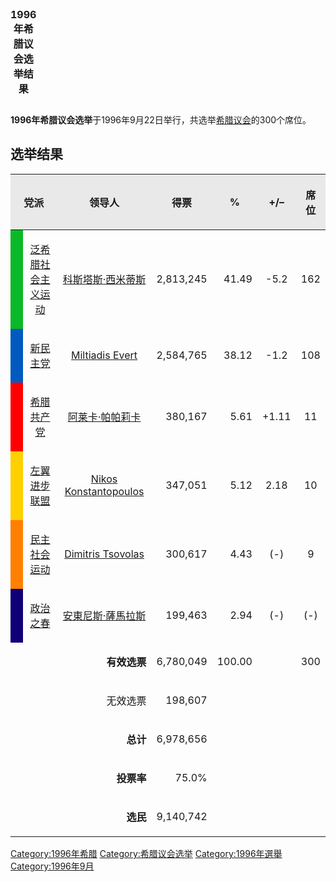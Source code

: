 {{Infobox Election
| election_name = 1996年希腊议会选举
| country = 希腊
| type = parliamentary
| ongoing = no
| previous_election = 1993年希腊议会选举
| previous_year = 1993

| next_election = 2000年希腊议会选举
| next_year = 2000

| seats_for_election = 改选全部300个[[希腊议会|议席]] 
| election_date = 1996年9月22日

}}
{| class="infobox"
|+ ''' 1996年希腊议会选举结果'''
|-

|-
| [[File:Greek_legislative_election_1996.svg|300px]]
|-
|<br/><small>议席分布：</small>
{{legend|green|泛希社运: 162席 }}
{{legend|blue|新民主党: 108席 }}
{{legend|#960018|希腊共产党: 11席 }}
{{legend|#FFD000|左翼进步联盟: 10席 }} 
{{legend|#FF7F00|民主社会运动: 9席 }}
|-
|}
'''1996年希腊议会选举'''于1996年9月22日举行，共选举[[希腊议会|希腊议会]]的300个席位。

== 选举结果 ==

{| class="wikitable" border="1" width="65%" 
|-
!style="background-color:#E9E9E9" align=center colspan=2|党派
!style="background-color:#E9E9E9" align=center|领导人
!style="background-color:#E9E9E9" align=center|得票
!style="background-color:#E9E9E9" align=center|%
!style="background-color:#E9E9E9" align=center|+/–
!style="background-color:#E9E9E9" align=center|席位
!style="background-color:#E9E9E9" align=center|+/–
|-
|style="background-color:#0AB927"| 
|[[泛希腊社会主义运动|泛希腊社会主义运动]] 
|[[科斯塔斯·西米蒂斯|科斯塔斯·西米蒂斯]]
|align="right"|2,813,245
|align="right"|41.49
|align="center"|-5.2
|align="center"|162
|align="center"|−8
|-
|style="background-color:#005AC0"| 
|[[新民主党_(希腊)|新民主党]]
|[[Miltiadis_Evert|Miltiadis Evert]]
|align="right"|2,584,765
|align="right"|38.12
|align="center"|-1.2
|align="center"|108
|align="center"|-3
|-
|style="background-color:#FF0000"| 
|[[希腊共产党|希腊共产党]]
|[[阿莱卡·帕帕莉卡|阿莱卡·帕帕莉卡]]
|align="right"|380,167
|align="right"|5.61
|align="center"|+1.11
|align="center"|11
|align="center"|+2
|-
|style="background-color:#FFD000"|
|[[左翼进步联盟|左翼进步联盟]]
|[[Nikos_Konstantopoulos|Nikos Konstantopoulos]]
|align="right"|347,051
|align="right"|5.12
|align="center"|2.18
|align="center"|10
|align="center"|+10
|-
|style="background-color:#FF7F00"|
|[[民主社会运动|民主社会运动]] 
|[[Dimitris_Tsovolas|Dimitris Tsovolas]]
|align="right"|300,617
|align="right"|4.43
|align="center"|(-)
|align="center"|9
|align="center"|(-)
|-
|style="background-color:#100077"|
|[[政治之春|政治之春]] 
|[[安東尼斯·薩馬拉斯|安東尼斯·薩馬拉斯]]
|align="right"|199,463
|align="right"|2.94
|align="center"|(-)
|align="center"|(-)
|align="center"|(-)
|-
|colspan="3" align="right"|'''有效选票'''
|align="right"|6,780,049
|align="center"|100.00
|align="center"| 
|align="center"|300
|align="center"| 
|-
|colspan="3" align="right"|无效选票
|align="right"|198,607
|colspan="4" | 
|-
|colspan="3" align="right"|'''总计'''
|align="right"|6,978,656
|colspan="4" | 
|-
|colspan="3" align="right"|'''投票率'''
|align="right"|75.0%
|colspan="4" | 
|- 
|colspan="3" align="right"|'''选民'''
|align="right"|9,140,742
|colspan="4" | 
|}

{{希臘選舉}}
[[Category:1996年希腊|Category:1996年希腊]]
[[Category:希腊议会选举|Category:希腊议会选举]]
[[Category:1996年選舉|Category:1996年選舉]]
[[Category:1996年9月|Category:1996年9月]]
